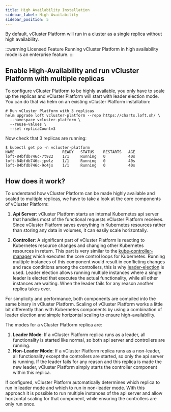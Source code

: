 ```yaml
---
title: High Availability Installation
sidebar_label: High Availability
sidebar_position: 5
---
```


By default, vCluster Platform will run in a cluster as a single replica without high availability.

:::warning Licensed Feature
Running vCluster Platform in high availability mode is an enterprise feature.
:::

## Enable High-Availability and run vCluster Platform with multiple replicas

To configure vCluster Platform to be highly available, you only have to scale up the replicas and vCluster Platform will start with leader election mode. You can do that via helm on an existing vCluster Platform installation:

```
# Run vCluster Platform with 3 replicas
helm upgrade loft vcluster-platform --repo https://charts.loft.sh/ \
  --namespace vcluster-platform \
  --reuse-values \
  --set replicaCount=3
```

Now check that 3 replicas are running:

```
$ kubectl get po -n vcluster-platform
NAME                     READY   STATUS    RESTARTS   AGE
loft-84bfdb746c-7t922    1/1     Running   0          40s
loft-84bfdb746c-jpwlz    1/1     Running   0          40s
loft-84bfdb746c-9c4jx    1/1     Running   0          40s
```

## How does it work?

To understand how vCluster Platform can be made highly available and scaled to multiple replicas, we have to take a look at the core components of vCluster Platform:

1. **Api Server**: vCluster Platform starts an internal Kubernetes api server that handles most of the functional requests vCluster Platform receives.
   Since vCluster Platform saves everything in Kubernetes resources rather than storing any data in volumes, it can easily scale horizontally.

2. **Controller**: A significant part of vCluster Platform is reacting to Kubernetes resource changes and changing other Kubernetes resources in return.
   This part is very similar to the [kube-controller-manager](https://kubernetes.io/docs/reference/command-line-tools-reference/kube-controller-manager/) which executes the core control loops for Kubernetes.
   Running multiple instances of this component would result in conflicting changes and race conditions among the controllers, this is why [leader-election](https://pkg.go.dev/k8s.io/client-go/tools/leaderelection) is used.
   Leader election allows running multiple instances where a single leader is elected that executes the actual functionality, while all other instances are waiting. When the leader fails for any reason another replica takes over.

For simplicity and performance, both components are compiled into the same binary in vCluster Platform. Scaling of vCluster Platform works a little bit differently than with Kubernetes components
by using a combination of leader election and simple horizontal scaling to ensure high-availability.

The modes for a vCluster Platform replica are:
1. **Leader Mode**: If a vCluster Platform replica runs as a leader, all functionality is started like normal, so both api server and controllers are running.
2. **Non-Leader Mode**: If a vCluster Platform replica runs as a non-leader, all functionality except the controllers are started, so only the api server is running. If the leader fails for any reason and this replica is made the new leader, vCluster Platform simply starts the controller component within this replica.

If configured, vCluster Platform automatically determines which replica to run in leader mode and which to run in non-leader mode.
With this approach it is possible to run multiple instances of the api server and allow horizontal scaling for that component, while ensuring the controllers are only run once.
